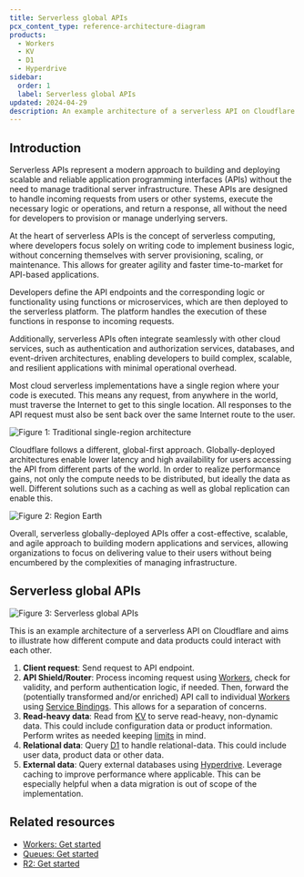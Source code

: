 ```yaml
---
title: Serverless global APIs
pcx_content_type: reference-architecture-diagram
products:
  - Workers
  - KV
  - D1
  - Hyperdrive
sidebar:
  order: 1
  label: Serverless global APIs
updated: 2024-04-29
description: An example architecture of a serverless API on Cloudflare and aims to illustrate how different compute and data products could interact with each other.
---
```


## Introduction

Serverless APIs represent a modern approach to building and deploying scalable and reliable application programming interfaces (APIs) without the need to manage traditional server infrastructure. These APIs are designed to handle incoming requests from users or other systems, execute the necessary logic or operations, and return a response, all without the need for developers to provision or manage underlying servers.

At the heart of serverless APIs is the concept of serverless computing, where developers focus solely on writing code to implement business logic, without concerning themselves with server provisioning, scaling, or maintenance. This allows for greater agility and faster time-to-market for API-based applications.

Developers define the API endpoints and the corresponding logic or functionality using functions or microservices, which are then deployed to the serverless platform. The platform handles the execution of these functions in response to incoming requests.

Additionally, serverless APIs often integrate seamlessly with other cloud services, such as authentication and authorization services, databases, and event-driven architectures, enabling developers to build complex, scalable, and resilient applications with minimal operational overhead.

Most cloud serverless implementations have a single region where your code is executed. This means any request, from anywhere in the world, must traverse the Internet to get to this single location. All responses to the API request must also be sent back over the same Internet route to the user.

![Figure 1: Traditional single-region architecture](~/assets/images/reference-architecture/serverless-global-apis/single-region.png "Figure 1:  Traditional single-region architecture")

Cloudflare follows a different, global-first approach. Globally-deployed architectures enable lower latency and high availability for users accessing the API from different parts of the world. In order to realize performance gains, not only the compute needs to be distributed, but ideally the data as well. Different solutions such as a caching as well as global replication can enable this.

![Figure 2: Region Earth](~/assets/images/reference-architecture/serverless-global-apis/region-earth.png "Figure 2:  Region Earth")

Overall, serverless globally-deployed APIs offer a cost-effective, scalable, and agile approach to building modern applications and services, allowing organizations to focus on delivering value to their users without being encumbered by the complexities of managing infrastructure.

## Serverless global APIs

![Figure 3: Serverless global APIs](~/assets/images/reference-architecture/serverless-global-apis/serverless-global-apis.svg "Figure 3: Serverless global APIs")

This is an example architecture of a serverless API on Cloudflare and aims to illustrate how different compute and data products could interact with each other.

1. **Client request**: Send request to API endpoint.
2. **API Shield/Router**: Process incoming request using [Workers](/workers/), check for validity, and perform authentication logic, if needed. Then, forward the (potentially transformed and/or enriched) API call to individual [Workers](/workers) using [Service Bindings](/workers/runtime-apis/bindings/service-bindings/). This allows for a separation of concerns.
3. **Read-heavy data**: Read from [KV](/kv/) to serve read-heavy, non-dynamic data. This could include configuration data or product information. Perform writes as needed keeping [limits](/kv/platform/limits/) in mind.
4. **Relational data**: Query [D1](/d1/) to handle relational-data. This could include user data, product data or other data.
5. **External data**: Query external databases using [Hyperdrive](/hyperdrive/). Leverage caching to improve performance where applicable. This can be especially helpful when a data migration is out of scope of the implementation.

## Related resources

- [Workers: Get started](/workers/get-started/guide/)
- [Queues: Get started](/queues/get-started/)
- [R2: Get started](/r2/get-started/)
